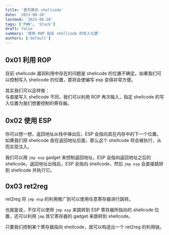 ```yaml
---
title: '更可靠的 shellcode'
date: '2023-08-28'
lastmod: '2023-08-28'
tags: ['PWN', 'Stack']
draft: false
summary: '使用 ROP 指定 shellcode 的写入位置'
authors: ['default']
---
```


## 0x01 利用 ROP

目前 shellcode 漏洞利用中存在的问题是 shellcode 的位置不确定。如果我们可以控制写入 shellcode 的位置，那将会使编写 exp 变得非常方便。

其实我们可以这样做：<br />与直接写入 shellcode 不同，我们可以利用 ROP 再次输入，指定 shellcode 的写入位置为我们想要控制的寄存器。

## 0x02 使用 ESP

你可以想一想，返回地址从栈中弹出后，ESP 会指向其在内存中的下一个位置。如果我们把 shellcode 放在返回地址后面，那么这个 shellcode 将会被执行，从而实现注入。

我们可以用 `jmp esp` gadget 来控制返回地址，ESP 会指向返回地址之后的 shellcode。返回地址出栈后，ESP 会指向 shellcode，然后 `jmp esp` 会直接跳转到 shellcode 并执行它。

## 0x03 ret2reg

ret2reg 将 `jmp esp` 的利用推广到可以使用任意寄存器进行跳转。

也就是说，不仅可以使用 `jmp esp` 来跳转到 ESP 寄存器所指向的 shellcode 位置，还可以利用 `jmp` 其它寄存器的 gadget 来跳转到 shellcode。

只要我们控制某个寄存器指向 shellcode，就可以构造出一个 ret2reg 的利用链。

